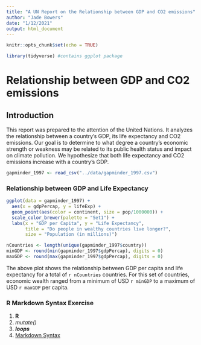 ```yaml
---
title: "A UN Report on the Relationship between GDP and CO2 emissions"
author: "Jade Bowers"
date: "1/12/2021"
output: html_document
---
```


```r
knitr::opts_chunk$set(echo = TRUE)
```

```r
library(tidyverse) #contains ggplot package
```

# Relationship between GDP and CO2 emissions
## Introduction
This report was prepared to the attention of the United Nations. It analyzes the relationship between a country's GDP, its life expectancy and CO2 emissions. Our goal is to determine to what degree a country’s economic strength or weakness may be related to its public health status and impact on climate pollution. We hypothesize that both life expectancy and CO2 emissions increase with a country's GDP.

```r
gapminder_1997 <- read_csv("../data/gapminder_1997.csv")
```

### Relationship between GDP and Life Expectancy
```r
ggplot(data = gapminder_1997) +
  aes(x = gdpPercap, y = lifeExp) +
  geom_point(aes(color = continent, size = pop/1000000)) +
  scale_color_brewer(palette = "Set1") +
  labs(x = "GDP per Capita", y = "Life Expectancy", 
       title = "Do people in wealthy countries live longer?", 
       size = "Population (in millions)")
```

```r
nCountries <- length(unique(gapminder_1997$country))
minGDP <- round(min(gapminder_1997$gdpPercap), digits = 0)
maxGDP <- round(max(gapminder_1997$gdpPercap), digits = 0)
```

The above plot shows the relationship between GDP per capita and life expectancy 
for a total of `r nCountries` countries. For this set of countries, 
economic wealth ranged from a minimum of USD `r minGDP`
to a maximum of USD `r maxGDP` per capita.

### R Markdown Syntax Exercise
1. **R**
2. *mutate()*
3. ***loops***
4. [Markdown Syntax](https://rmarkdown.rstudio.com/authoring_basics.html)
